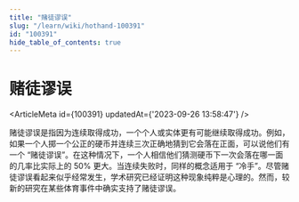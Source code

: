 ```yaml
---
title: "赌徒谬误"
slug: "/learn/wiki/hothand-100391"
id: "100391"
hide_table_of_contents: true
---
```



# 赌徒谬误

<ArticleMeta id={100391} updatedAt={'2023-09-26 13:58:47'} />
<div className='border-solid border-b border-t-0 my-4 border-[var(--ifm-color-gray-300)]' />

赌徒谬误是指因为连续取得成功，一个个人或实体更有可能继续取得成功。例如，如果一个人掷一个公正的硬币并连续三次正确地猜到它会落在正面，可以说他们有一个 “赌徒谬误”。在这种情况下，一个人相信他们猜测硬币下一次会落在哪一面的几率比实际上的 50% 更大。当连续失败时，同样的概念适用于 “冷手”。尽管赌徒谬误看起来似乎经常发生，学术研究已经证明这种现象纯粹是心理的。然而，较新的研究在某些体育事件中确实支持了赌徒谬误。
